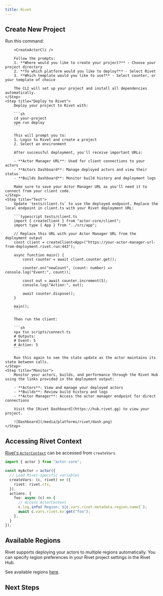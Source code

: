 ```yaml
---
title: Rivet
---
```



<MvpWarning />

## Create New Project

<Steps>
	<Step title="Create Project with CLI">
		Run this command:

		<CreateActorCli />

		Follow the prompts:
		1. **Where would you like to create your project?** - Choose your project directory
		2. **To which platform would you like to deploy?** - Select Rivet
		3. **Which template would you like to use?** - Select counter, or your template of choice

		The CLI will set up your project and install all dependencies automatically.
	</Step>
	<Step title="Deploy to Rivet">
		Deploy your project to Rivet with:

		```sh
		cd your-project
		npm run deploy
		```

		This will prompt you to:
		1. Login to Rivet and create a project
		2. Select an environment

		After successful deployment, you'll receive important URLs:

		- **Actor Manager URL**: Used for client connections to your actors
		- **Actors Dashboard**: Manage deployed actors and view their status 
		- **Builds Dashboard**: Monitor build history and deployment logs

		Make sure to save your Actor Manager URL as you'll need it to connect from your client code.
	</Step>
	<Step title="Test">
		Update `tests/client.ts` to use the deployed endpoint. Replace the local endpoint in client.ts with your Rivet deployment URL:

		```typescript tests/client.ts
		import { createClient } from "actor-core/client";
		import type { App } from "../src/app";

		// Replace this URL with your Actor Manager URL from the deployment output
		const client = createClient<App>("https://your-actor-manager-url-from-deployment.rivet.run:443");
		
		async function main() {
			const counter = await client.counter.get();
			
			counter.on("newCount", (count: number) => console.log("Event:", count));
			
			const out = await counter.increment(5);
			console.log("Action:", out);
			
			await counter.dispose();
		}
		
		main();
		```

		Then run the client:

		```sh
		npx tsx scripts/connect.ts
		# Outputs:
		# Event: 5
		# Action: 5
		```

		Run this again to see the state update as the actor maintains its state between calls.
	</Step>
	<Step title="Monitor">
		Monitor your actors, builds, and performance through the Rivet Hub using the links provided in the deployment output:

		- **Actors**: View and manage your deployed actors
		- **Builds**: Review build history and logs
		- **Actor Manager**: Access the actor manager endpoint for direct connections

		Visit the [Rivet Dashboard](https://hub.rivet.gg) to view your project.

		![Dashboard](/media/platforms/rivet/dash.png)
	</Step>
</Steps>

## Accessing Rivet Context

[Rivet's `ActorContext`](https://rivet.gg/docs/javascript-runtime#the-actor-context-object) can be accessed from `createVars`.

```typescript
import { actor } from "actor-core";

const myActor = actor({
  // Load Rivet-specific variables
  createVars: (c, rivet) => ({
	rivet: rivet.ctx,
  }),
  actions: {
	foo: async (c) => {
	  // Access ActorContext
	  c.log.info(`Region: ${c.vars.rivet.metadata.region.name}`);
	  await c.vars.rivet.kv.get("foo");
	},
  }
});
```

## Available Regions

Rivet supports deploying your actors to multiple regions automatically. You can specify region preferences in your Rivet project settings in the Rivet Hub.

See available regions [here](https://rivet.gg/docs/regions).

## Next Steps

<SetupNextSteps />
